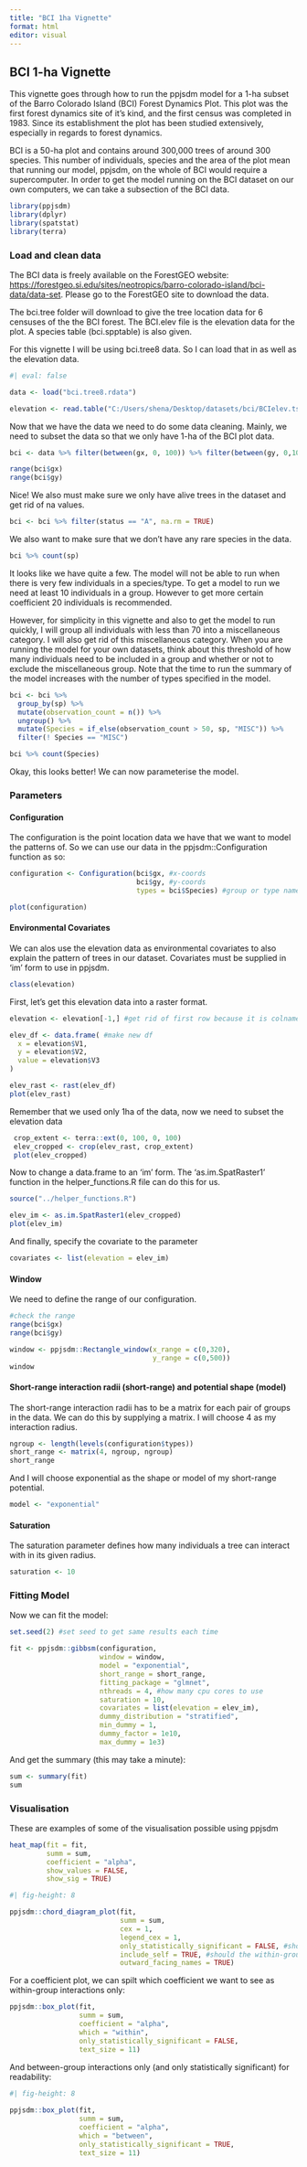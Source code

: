 ```yaml
---
title: "BCI 1ha Vignette"
format: html
editor: visual
---
```


## BCI 1-ha Vignette

This vignette goes through how to run the ppjsdm model for a 1-ha subset of the Barro Colorado Island (BCI) Forest Dynamics Plot. This plot was the first forest dynamics site of it's kind, and the first census was completed in 1983. Since its establishment the plot has been studied extensively, especially in regards to forest dynamics.

BCI is a 50-ha plot and contains around 300,000 trees of around 300 species. This number of individuals, species and the area of the plot mean that running our model, ppjsdm, on the whole of BCI would require a supercomputer. In order to get the model running on the BCI dataset on our own computers, we can take a subsection of the BCI data.

```r
library(ppjsdm)
library(dplyr)
library(spatstat)
library(terra)
```

### Load and clean data

The BCI data is freely available on the ForestGEO website: <https://forestgeo.si.edu/sites/neotropics/barro-colorado-island/bci-data/data-set>. Please go to the ForestGEO site to download the data.

The bci.tree folder will download to give the tree location data for 6 censuses of the the BCI forest. The BCI.elev file is the elevation data for the plot. A species table (bci.spptable) is also given.

For this vignette I will be using bci.tree8 data. So I can load that in as well as the elevation data.

```r
#| eval: false

data <- load("bci.tree8.rdata")

elevation <- read.table("C:/Users/shena/Desktop/datasets/bci/BCIelev.tsv")
```

Now that we have the data we need to do some data cleaning. Mainly, we need to subset the data so that we only have 1-ha of the BCI plot data.

```r
bci <- data %>% filter(between(gx, 0, 100)) %>% filter(between(gy, 0,100))

range(bci$gx)
range(bci$gy)
```

Nice! We also must make sure we only have alive trees in the dataset and get rid of na values.

```r
bci <- bci %>% filter(status == "A", na.rm = TRUE) 
```

We also want to make sure that we don't have any rare species in the data.

```r
bci %>% count(sp)
```

It looks like we have quite a few. The model will not be able to run when there is very few individuals in a species/type. To get a model to run we need at least 10 individuals in a group. However to get more certain coefficient 20 individuals is recommended.

However, for simplicity in this vignette and also to get the model to run quickly, I will group all individuals with less than 70 into a miscellaneous category. I will also get rid of this miscellaneous category. When you are running the model for your own datasets, think about this threshold of how many individuals need to be included in a group and whether or not to exclude the miscellaneous group. Note that the time to run the summary of the model increases with the number of types specified in the model.

```r
bci <- bci %>%  
  group_by(sp) %>% 
  mutate(observation_count = n()) %>%
  ungroup() %>% 
  mutate(Species = if_else(observation_count > 50, sp, "MISC")) %>% 
  filter(! Species == "MISC")

bci %>% count(Species)
```

Okay, this looks better! We can now parameterise the model.

### Parameters

#### Configuration

The configuration is the point location data we have that we want to model the patterns of. So we can use our data in the ppjsdm::Configuration function as so:

```r
configuration <- Configuration(bci$gx, #x-coords
                               bci$gy, #y-coords
                               types = bci$Species) #group or type names

plot(configuration)
```

#### Environmental Covariates

We can alos use the elevation data as environmental covariates to also explain the pattern of trees in our dataset. Covariates must be supplied in 'im' form to use in ppjsdm.

```r
class(elevation)
```

First, let's get this elevation data into a raster format.

```r
elevation <- elevation[-1,] #get rid of first row because it is colnames

elev_df <- data.frame( #make new df 
  x = elevation$V1, 
  y = elevation$V2, 
  value = elevation$V3
)

elev_rast <- rast(elev_df)
plot(elev_rast)
```

Remember that we used only 1ha of the data, now we need to subset the elevation data

```r
 crop_extent <- terra::ext(0, 100, 0, 100)
 elev_cropped <- crop(elev_rast, crop_extent)
 plot(elev_cropped)
```

Now to change a data.frame to an 'im' form. The 'as.im.SpatRaster1' function in the helper_functions.R file can do this for us.

```r
source("../helper_functions.R")

elev_im <- as.im.SpatRaster1(elev_cropped)
plot(elev_im)
```

And finally, specify the covariate to the parameter

```r
covariates <- list(elevation = elev_im)
```

#### Window

We need to define the range of our configuration.

```r
#check the range  
range(bci$gx) 
range(bci$gy)
```

```r
window <- ppjsdm::Rectangle_window(x_range = c(0,320),                                     
                                   y_range = c(0,500)) 
window
```

#### Short-range interaction radii (short-range) and potential shape (model)

The short-range interaction radii has to be a matrix for each pair of groups in the data. We can do this by supplying a matrix. I will choose 4 as my interaction radius.

```r
ngroup <- length(levels(configuration$types)) 
short_range <- matrix(4, ngroup, ngroup) 
short_range
```

And I will choose exponential as the shape or model of my short-range potential.

```r
model <- "exponential"
```

#### Saturation

The saturation parameter defines how many individuals a tree can interact with in its given radius.

```r
saturation <- 10
```

### Fitting Model

Now we can fit the model:

```r
set.seed(2) #set seed to get same results each time   

fit <- ppjsdm::gibbsm(configuration,                        
                      window = window,                        
                      model = "exponential",                       
                      short_range = short_range,                    
                      fitting_package = "glmnet",                      
                      nthreads = 4, #how many cpu cores to use
                      saturation = 10,                       
                      covariates = list(elevation = elev_im),
                      dummy_distribution = "stratified",
                      min_dummy = 1,
                      dummy_factor = 1e10,                        
                      max_dummy = 1e3)
```

And get the summary (this may take a minute):

```r
sum <- summary(fit)
sum
```

### Visualisation

These are examples of some of the visualisation possible using ppjsdm

```r
heat_map(fit = fit,          
         summ = sum,          
         coefficient = "alpha",           
         show_values = FALSE,           
         show_sig = TRUE)
```

```r
#| fig-height: 8

ppjsdm::chord_diagram_plot(fit,                           
                           summ = sum,                           
                           cex = 1,                            
                           legend_cex = 1,                           
                           only_statistically_significant = FALSE, #show non-significant coefs
                           include_self = TRUE, #should the within-group interactions be included
                           outward_facing_names = TRUE)
```

For a coefficient plot, we can spilt which coefficient we want to see as within-group interactions only:

```r
ppjsdm::box_plot(fit, 
                 summ = sum, 
                 coefficient = "alpha", 
                 which = "within", 
                 only_statistically_significant = FALSE,
                 text_size = 11)
```

And between-group interactions only (and only statistically significant) for readability:

```r
#| fig-height: 8
 
ppjsdm::box_plot(fit, 
                 summ = sum, 
                 coefficient = "alpha", 
                 which = "between", 
                 only_statistically_significant = TRUE,
                 text_size = 11)
```
